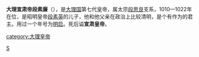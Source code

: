 {{Emperorcn box
|图像=
|名称=大理宣肃帝
|姓名=段素廉
|庙号=
|谥号=宣肃皇帝
|陵墓=
|政权=[[大理国|大理国]]
|出生日期=？
|逝世日期=1022年
|在位=1010年-1022年
|年号=[[明启|明启]]：1010年-1022年<br />   
}}
'''大理宣肃帝段素廉'''（{{bd|？||1022年||catIdx=D}}），是[[大理国|大理国]]第七代皇帝，属太宗[[段思良|段思良]]支系，1010—1022年在位，是昭明皇帝[[段素英|段素英]]的儿子，他和他父亲在政治上比较清明，是个有作为的君主。用过一个年号为[[明启|明启]]。死后谥'''宣肃皇帝'''。

{{中国皇帝|父大理昭明皇帝[[段素英|段素英]]|侄大理秉義皇帝[[段素隆|段素隆]]|[[大理君主列表|大理皇帝]]|1010年-1022年}}

{{大理君主}}
[[category:大理皇帝|category:大理皇帝]]
[[Category:段姓|S]]